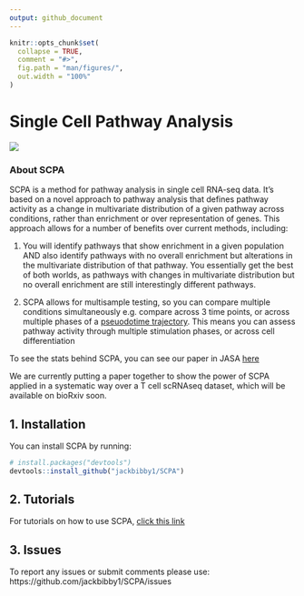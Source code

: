 ```yaml
---
output: github_document
---
```


<!-- README.md is generated from README.Rmd. Please edit that file -->

```r
knitr::opts_chunk$set(
  collapse = TRUE,
  comment = "#>",
  fig.path = "man/figures/",
  out.width = "100%"
)
```

<!-- badges: start -->
<!-- badges: end -->

# Single Cell Pathway Analysis

![](man/figures/scpa_outline.png)

### About SCPA
SCPA is a method for pathway analysis in single cell RNA-seq data. It's based on a novel approach to pathway analysis that defines pathway activity as a change in multivariate distribution of a given pathway across conditions, rather than enrichment or over representation of genes. This approach allows for a number of benefits over current methods, including:

1. You will identify pathways that show enrichment in a given population AND also identify pathways with no overall enrichment but alterations in the multivariate distribution of that pathway. You essentially get the best of both worlds, as pathways with changes in multivariate distribution but no overall enrichment are still interestingly different pathways.

1. SCPA allows for multisample testing, so you can compare multiple conditions simultaneously e.g. compare across 3 time points, or across multiple phases of a [pseuodotime trajectory](). This means you can assess pathway activity through multiple stimulation phases, or across cell differentiation

To see the stats behind SCPA, you can see our paper in JASA [here](https://www.tandfonline.com/doi/full/10.1080/01621459.2020.1791131)

We are currently putting a paper together to show the power of SCPA applied in a systematic way over
a T cell scRNAseq dataset, which will be available on bioRxiv soon.

## 1. Installation

You can install SCPA by running:

``` r
# install.packages("devtools")
devtools::install_github("jackbibby1/SCPA")
```

## 2. Tutorials
For tutorials on how to use SCPA, [click this link](jackbibby1.github.io/SCPA)

## 3. Issues

To report any issues or submit comments please use: https://github.com/jackbibby1/SCPA/issues



